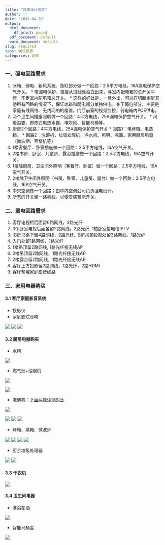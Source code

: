 ```yaml
---
title: "装修设计需求"
author: ''
date: '2019-04-28'
output:
  html_document:
    df_print: paged
  pdf_document: default
  word_document: default
slug: required
tags: 澜悦栖原
categories: 装修
---
```


### 一、强电回路需求

  1. 冰箱、弱电、新风系统、鱼缸部分做一个回路：2.5平方电线，16A漏电保护空气开关。
    * 带漏电保护，直接从进线处独立出来，与室内配电箱的总开关平行，不走室内配电箱总开关。
    * 这样的好处是，一旦外出，可以在切断家庭其他所有回路的情况下，保证冰箱和弱电部分单独供电。关于弱电部分，主要是家庭有线网络、无线网络的覆盖，门厅前室的视频监控，弱电箱内POE供电。
  2. 两个卫生间插座照明做一个回路：4平方电线，25A漏电保护空气开关。
    * 风暖浴霸、即热式电热水器、电吹风、智能马桶等。
  3. 厨房2个回路：4平方电线，25A漏电保护空气开关
    * 回路1：电烤箱、电蒸箱。
    * 回路2：洗碗机，垃圾处理机、净水机、照明、凉霸、家用厨房电器（微波炉、豆浆机等）
  4. 1楼客餐厅、卧室插座做一个回路：2.5平方电线，16A空气开关。
  5. 2楼书房、卧室、儿童房、露台插座做一个回路：2.5平方电线，16A空气开关。
  6. 1楼除厨房、卫生间外照明（客餐厅、卧室）做一个回路：2.5平方电线，16A空气开关。
  7. 2楼除卫生间外照明（书房、卧室、儿童房、露台）做一个回路：2.5平方电线，16A空气开关。
  8. 中央空调做一个回路；由中内空调公司负责强电设计。
  9. 所有的开关留一路零线，以便安装智能开关。


### 二、弱电回路需求

 1. 客厅电视柜后面留6路网线，3路光纤
 2. 3个卧室电视后面各留2路网线，2路光纤, 1楼卧室接电信IPTV
 3. 书房书桌下留4路网线，2路光纤, 书房吊顶投影处留2路网线，1路光纤
 4. 入门处留1路网线，1路光纤
 5. 1楼吊顶留2路网线, 1路光纤接无线AP
 6. 2楼吊顶留2路网线，1路光纤接无线AP
 7. 2楼露台留2路网线，1路光纤接无线AP
 8. 客厅上方投影留2路网线，1路光纤，2路HDMI
 9. 客厅预埋家庭影音线路
 
 
### 三、家用电器购买

#### 3.1 客厅家庭影音系统

 * 投影仪
 * 家庭影院音响
 
 ![](/images/starloop.jpeg)
 [![](/images/starloop1.jpeg)](https://item.jd.com/46240689641.html#crumb-wrap)
 [![](/images/starloopX.jpeg)](https://item.jd.com/40250560734.html)
 


#### 3.2 厨房电器购买

* 水槽

[![](/images/shuicao.jpeg)](https://item.taobao.com/item.htm?spm=a1z0d.6639537.1997196601.151.13307484E7ianp&id=582513074414)

* 燃气灶+油烟机

[![](/images/youyanji1.jpeg)](https://item.jd.com/2607373.html#crumb-wrap)

[![](/images/youyanji2.jpeg)](https://item.jd.com/100003279296.html)




* 洗碗机：[下面两款评测对比](https://post.smzdm.com/p/a25rq6rp/)

[![](/images/xiwanji-daogrs1.jpeg)](https://item.jd.com/100004828676.html)

[![](/images/xiwanji-daogrs2.jpeg)](https://item.jd.com/11289763170.html)
[![](/images/xiwanji-simens1.jpeg)](https://item.jd.com/7214578.html#crumb-wrap)
[![](/images/xiwanji-simens2.jpeg)](https://item.jd.com/7428417.html)

* 烤箱、蒸箱、微波炉

[![](/images/kaoxiang-simens1.jpeg)](https://item.jd.com/40818575852.html)
[![](/images/kaoxiang-simens2.jpeg)](https://item.jd.com/40816636872.html)
[![](/images/kaoxinag-simens21.jpeg)](https://item.jd.com/6771295.html#crumb-wrap)
[![](/images/kaoxiang-simens3.jpeg)](https://item.jd.com/6864319.html#crumb-wrap)

* 厨余垃圾处理器

[![](/images/becbas1.jpeg)](https://detail.tmall.com/item.htm?spm=a220m.1000858.1000725.1.7f8c5e99l86tSK&id=566529221807&areaId=320100&user_id=3048822382&cat_id=2&is_b=1&rn=f2b270b27be73f2b5f17631edae39b3a)
[![](/images/becbas2.jpeg)](https://detail.tmall.com/item.htm?spm=a1z10.3-b-s.w4011-15655300821.32.57ab46ddCA3nd1&id=584865105801&rn=7ce2caca976b3a87f4b8734c527aff17&abbucket=3)

 
#### 3.3 干衣机

[![](/images/ganyiji.jpeg)](https://item.jd.com/100002979925.html#crumb-wrap)


#### 3.4 卫生间电器

* 淋浴花洒

[![](/images/linyu-hans1.jpeg)](https://item.taobao.com/item.htm?spm=a230r.1.14.15.75174969uHjSCl&id=557954573996&ns=1&abbucket=16#detail)


* 智能马桶盖

[![](/images/matonggai-songxia.jpeg)](https://item.jd.com/11689827070.html)

   